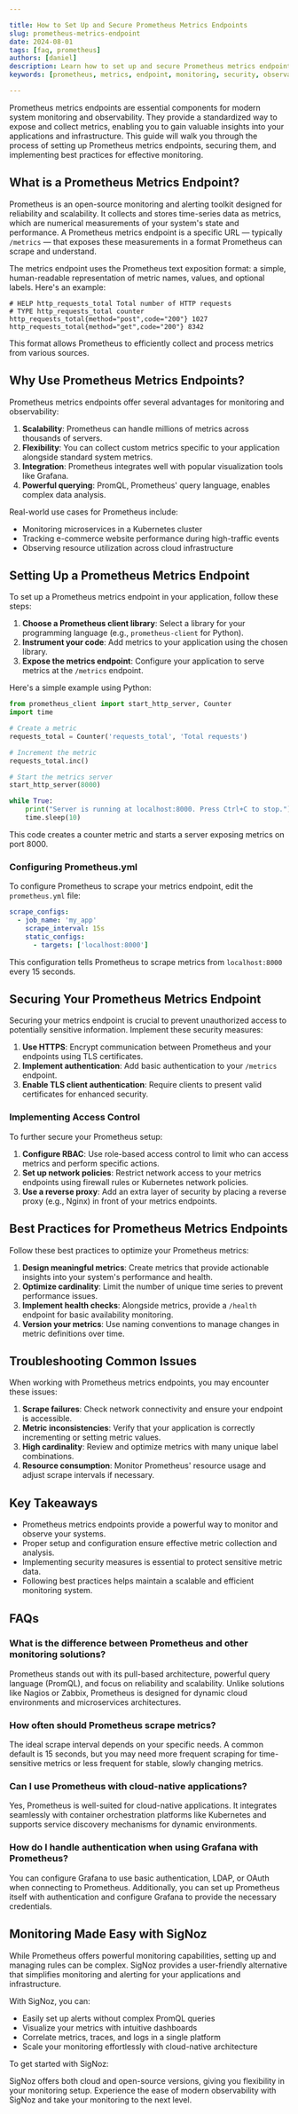 ```yaml
---

title: How to Set Up and Secure Prometheus Metrics Endpoints
slug: prometheus-metrics-endpoint
date: 2024-08-01
tags: [faq, prometheus]
authors: [daniel]
description: Learn how to set up and secure Prometheus metrics endpoints for effective system monitoring. Discover best practices and troubleshooting tips.
keywords: [prometheus, metrics, endpoint, monitoring, security, observability, configuration]

---
```


Prometheus metrics endpoints are essential components for modern system monitoring and observability. They provide a standardized way to expose and collect metrics, enabling you to gain valuable insights into your applications and infrastructure. This guide will walk you through the process of setting up Prometheus metrics endpoints, securing them, and implementing best practices for effective monitoring.

## What is a Prometheus Metrics Endpoint?

Prometheus is an open-source monitoring and alerting toolkit designed for reliability and scalability. It collects and stores time-series data as metrics, which are numerical measurements of your system's state and performance. A Prometheus metrics endpoint is a specific URL — typically `/metrics` — that exposes these measurements in a format Prometheus can scrape and understand.

The metrics endpoint uses the Prometheus text exposition format: a simple, human-readable representation of metric names, values, and optional labels. Here's an example:

```
# HELP http_requests_total Total number of HTTP requests
# TYPE http_requests_total counter
http_requests_total{method="post",code="200"} 1027
http_requests_total{method="get",code="200"} 8342

```

This format allows Prometheus to efficiently collect and process metrics from various sources.

## Why Use Prometheus Metrics Endpoints?

Prometheus metrics endpoints offer several advantages for monitoring and observability:

1. **Scalability**: Prometheus can handle millions of metrics across thousands of servers.
2. **Flexibility**: You can collect custom metrics specific to your application alongside standard system metrics.
3. **Integration**: Prometheus integrates well with popular visualization tools like Grafana.
4. **Powerful querying**: PromQL, Prometheus' query language, enables complex data analysis.

Real-world use cases for Prometheus include:

- Monitoring microservices in a Kubernetes cluster
- Tracking e-commerce website performance during high-traffic events
- Observing resource utilization across cloud infrastructure

## Setting Up a Prometheus Metrics Endpoint

To set up a Prometheus metrics endpoint in your application, follow these steps:

1. **Choose a Prometheus client library**: Select a library for your programming language (e.g., `prometheus-client` for Python).
2. **Instrument your code**: Add metrics to your application using the chosen library.
3. **Expose the metrics endpoint**: Configure your application to serve metrics at the `/metrics` endpoint.

Here's a simple example using Python:

```python
from prometheus_client import start_http_server, Counter
import time

# Create a metric
requests_total = Counter('requests_total', 'Total requests')

# Increment the metric
requests_total.inc()

# Start the metrics server
start_http_server(8000)

while True:
    print("Server is running at localhost:8000. Press Ctrl+C to stop.")
    time.sleep(10)

```

This code creates a counter metric and starts a server exposing metrics on port 8000.

### Configuring Prometheus.yml

To configure Prometheus to scrape your metrics endpoint, edit the `prometheus.yml` file:

```yaml
scrape_configs:
  - job_name: 'my_app'
    scrape_interval: 15s
    static_configs:
      - targets: ['localhost:8000']

```

This configuration tells Prometheus to scrape metrics from `localhost:8000` every 15 seconds.

## Securing Your Prometheus Metrics Endpoint

Securing your metrics endpoint is crucial to prevent unauthorized access to potentially sensitive information. Implement these security measures:

1. **Use HTTPS**: Encrypt communication between Prometheus and your endpoints using TLS certificates.
2. **Implement authentication**: Add basic authentication to your `/metrics` endpoint.
3. **Enable TLS client authentication**: Require clients to present valid certificates for enhanced security.

### Implementing Access Control

To further secure your Prometheus setup:

1. **Configure RBAC**: Use role-based access control to limit who can access metrics and perform specific actions.
2. **Set up network policies**: Restrict network access to your metrics endpoints using firewall rules or Kubernetes network policies.
3. **Use a reverse proxy**: Add an extra layer of security by placing a reverse proxy (e.g., Nginx) in front of your metrics endpoints.

## Best Practices for Prometheus Metrics Endpoints

Follow these best practices to optimize your Prometheus metrics:

1. **Design meaningful metrics**: Create metrics that provide actionable insights into your system's performance and health.
2. **Optimize cardinality**: Limit the number of unique time series to prevent performance issues.
3. **Implement health checks**: Alongside metrics, provide a `/health` endpoint for basic availability monitoring.
4. **Version your metrics**: Use naming conventions to manage changes in metric definitions over time.

## Troubleshooting Common Issues

When working with Prometheus metrics endpoints, you may encounter these issues:

1. **Scrape failures**: Check network connectivity and ensure your endpoint is accessible.
2. **Metric inconsistencies**: Verify that your application is correctly incrementing or setting metric values.
3. **High cardinality**: Review and optimize metrics with many unique label combinations.
4. **Resource consumption**: Monitor Prometheus' resource usage and adjust scrape intervals if necessary.

## Key Takeaways

- Prometheus metrics endpoints provide a powerful way to monitor and observe your systems.
- Proper setup and configuration ensure effective metric collection and analysis.
- Implementing security measures is essential to protect sensitive metric data.
- Following best practices helps maintain a scalable and efficient monitoring system.

## FAQs

### What is the difference between Prometheus and other monitoring solutions?

Prometheus stands out with its pull-based architecture, powerful query language (PromQL), and focus on reliability and scalability. Unlike solutions like Nagios or Zabbix, Prometheus is designed for dynamic cloud environments and microservices architectures.

### How often should Prometheus scrape metrics?

The ideal scrape interval depends on your specific needs. A common default is 15 seconds, but you may need more frequent scraping for time-sensitive metrics or less frequent for stable, slowly changing metrics.

### Can I use Prometheus with cloud-native applications?

Yes, Prometheus is well-suited for cloud-native applications. It integrates seamlessly with container orchestration platforms like Kubernetes and supports service discovery mechanisms for dynamic environments.

### How do I handle authentication when using Grafana with Prometheus?

You can configure Grafana to use basic authentication, LDAP, or OAuth when connecting to Prometheus. Additionally, you can set up Prometheus itself with authentication and configure Grafana to provide the necessary credentials.

## Monitoring Made Easy with SigNoz

While Prometheus offers powerful monitoring capabilities, setting up and managing rules can be complex. SigNoz provides a user-friendly alternative that simplifies monitoring and alerting for your applications and infrastructure.

With SigNoz, you can:

- Easily set up alerts without complex PromQL queries
- Visualize your metrics with intuitive dashboards
- Correlate metrics, traces, and logs in a single platform
- Scale your monitoring effortlessly with cloud-native architecture

To get started with SigNoz:

<GetStartedSigNoz />

SigNoz offers both cloud and open-source versions, giving you flexibility in your monitoring setup. Experience the ease of modern observability with SigNoz and take your monitoring to the next level.